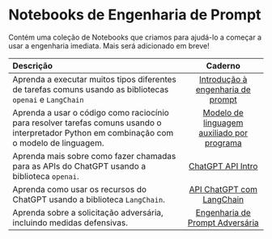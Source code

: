 # Notebooks de Engenharia de Prompt

Contém uma coleção de Notebooks que criamos para ajudá-lo a começar a usar a engenharia imediata. Mais será adicionado em breve!

| Descrição | Caderno |
| :------------ | :--------: |
|Aprenda a executar muitos tipos diferentes de tarefas comuns usando as bibliotecas `openai` e `LangChain`|[Introdução à engenharia de prompt](https://github.com/dair-ai/Prompt-Engineering-Guide/blob/main/notebooks/pe-lecture.ipynb)|
|Aprenda a usar o código como raciocínio para resolver tarefas comuns usando o interpretador Python em combinação com o modelo de linguagem.|[Modelo de linguagem auxiliado por programa](https://github.com/dair-ai/Prompt-Engineering-Guide/blob/main/notebooks/pe-pal.ipynb)|
|Aprenda mais sobre como fazer chamadas para as APIs do ChatGPT usando a biblioteca `openai`.|[ChatGPT API Intro](https://github.com/dair-ai/Prompt-Engineering-Guide/blob/main/notebooks/pe-chatgpt-intro.ipynb)|
|Aprenda como usar os recursos do ChatGPT usando a biblioteca `LangChain`. |[API ChatGPT com LangChain](https://github.com/dair-ai/Prompt-Engineering-Guide/blob/main/notebooks/pe-chatgpt-langchain.ipynb)|
|Aprenda sobre a solicitação adversária, incluindo medidas defensivas.|[Engenharia de Prompt Adversária](https://github.com/dair-ai/Prompt-Engineering-Guide/blob/main/notebooks/pe-chatgpt-adversarial.ipynb)|